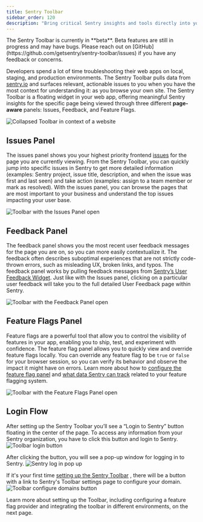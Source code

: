 ```yaml
---
title: Sentry Toolbar
sidebar_order: 120
description: "Bring critical Sentry insights and tools directly into your web app for easier troubleshooting with the Sentry Toolbar."
---
```


<Alert>
  The Sentry Toolbar is currently in **beta**. Beta features are still in progress and may have bugs. Please reach out on
  [GitHub](https://github.com/getsentry/sentry-toolbar/issues) if you have any feedback or concerns.
</Alert>

Developers spend a lot of time troubleshooting their web apps on local, staging, and production environments. The Sentry Toolbar pulls data from [sentry.io](http://sentry.io) and surfaces relevant, actionable issues to you when you have the most context for understanding it: as you browse your own site. The Sentry Toolbar is a floating widget in your web app, offering meaningful Sentry insights for the specific page being viewed through three different **page-aware** panels: Issues, Feedback, and Feature Flags.

![Collapsed Toolbar in context of a website](./img/toolbar-collapsed.png)

## Issues Panel

The issues panel shows you your highest priority frontend [issues](https://docs.sentry.io/product/issues/) for the page you are currently viewing. From the Sentry Toolbar, you can quickly jump into specific issues in Sentry to get more detailed information (examples: Sentry project, issue title, description, and when the issue was first and last seen) and take action (examples: assign to a team member or mark as resolved). With the issues panel, you can browse the pages that are most important to your business and understand the top issues impacting your user base.

![Toolbar with the Issues Panel open](./img/issues-panel.png)

## Feedback Panel

The feedback panel shows you the most recent user feedback messages for the page you are on, so you can more easily contextualize it. The feedback often describes suboptimal experiences that are not strictly code-thrown errors, such as misleading UX, broken links, and typos. The feedback panel works by pulling feedback messages from [Sentry’s User Feedback Widget](https://docs.sentry.io/product/user-feedback/#user-feedback-widget). Just like with the Issues panel, clicking on a particular user feedback will take you to the full detailed User Feedback page within Sentry.

![Toolbar with the Feedback Panel open](./img/feedback-panel.png)

## Feature Flags Panel

Feature flags are a powerful tool that allow you to control the visibility of features in your app, enabling you to ship, test, and experiment with confidence. The feature flag panel allows you to quickly view and override feature flags locally. You can override any feature flag to be `true` or `false` for your browser session, so you can verify its behavior and observe the impact it might have on errors. Learn more about how to [configure the feature flag panel](/product/sentry-toolbar/setup/#implement-feature-flag-adapter) and [what data Sentry can track](/product/explore/feature-flags/) related to your feature flagging system.


![Toolbar with the Feature Flags Panel open](./img/feature-flags-panel.png)

## Login Flow

After setting up the Sentry Toolbar you’ll see a “Login to Sentry” button floating in the center of the page. To access any information from your Sentry organization, you have to click this button and login to Sentry.
![Toolbar login button](./img/login-button.png)

After clicking the button, you will see a pop-up window for logging in to Sentry.
![Sentry log in pop up](./img/login-popup.png)

If it's your first time [setting up the Sentry Toolbar](/product/sentry-toolbar/setup) , there will be a button with a link to Sentry's Toolbar settings page to configure your domain.
![Toolbar configure domains button](./img/configure-domain.png)

Learn more about setting up the Toolbar, including configuring a feature flag provider and integrating the toolbar in different environments, on the next page.

